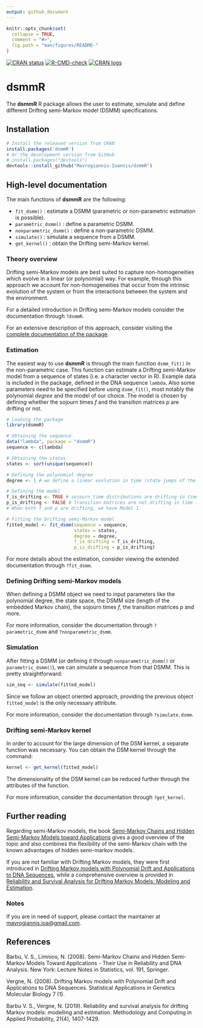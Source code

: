 ```yaml
---
output: github_document
---
```


```r
knitr::opts_chunk$set(
  collapse = TRUE,
  comment = "#>",
  fig.path = "man/figures/README-"
)
```


<!-- badges: start -->

[![CRAN status](https://www.r-pkg.org/badges/version/dsmmR)](https://cran.r-project.org/package=dsmmR)
[![R-CMD-check](https://github.com/Mavrogiannis-Ioannis/dsmmR/actions/workflows/R-CMD-check.yaml/badge.svg)](https://github.com/Mavrogiannis-Ioannis/dsmmR/actions/workflows/R-CMD-check.yaml)
[![CRAN logs](https://cranlogs.r-pkg.org/badges/dsmmR)](https://cran.r-project.org/package=dsmmR)

<!-- badges: end -->

# dsmmR

The __dsmmR__ R package allows the user to estimate, simulate and define different
Drifting semi-Markov model (DSMM) specifications.


## Installation

```r
# Install the released version from CRAN
install.packages('dsmmR')
# Or the development version from GitHub
# install.packages("devtools")
devtools::install_github("Mavrogiannis-Ioannis/dsmmR")
```


## High-level documentation

The main functions of __dsmmR__ are the following:

* `fit_dsmm()` : estimate a DSMM (parametric or non-parametric estimation is possible). 
* `parametric_dsmm()` : define a parametric DSMM.
* `nonparametric_dsmm()` : define a non-parametric DSMM.
* `simulate()` : simulate a sequence from a DSMM.
* `get_kernel()` : obtain the Drifting semi-Markov kernel.

### Theory overview

Drifting semi-Markov models are best suited to capture non-homogeneities which evolve
in a linear (or polynomial) way. For example, 
through this approach we account for non-homogeneities that occur from the intrinsic
evolution of the system or from the interactions between the system and the environment.

For a detailed introduction in Drifting semi-Markov models consider the documentation 
through `?dsmmR`.

For an extensive description of this approach, consider visiting the 
[complete documentation of the package](https://cran.r-project.org/web/packages/dsmmR/dsmmR.pdf).


### Estimation 
The easiest way to use __dsmmR__ is through the main function `dsmm_fit()`
in the non-parametric case. 
This function can estimate a Drifting semi-Markov model from a sequence of states 
(i.e. a character vector in R). 
Example data is included in the package, defined in the DNA sequence `lambda`. 
Also some parameters need to be specified before using `dsmm_fit()`,
most notably the polynomial _degree_ and the model of our choice.
The model is chosen by defining whether the sojourn times 
_f_ and the transition matrices _p_ are drifting or not.

```r
# Loading the package
library(dsmmR)

# Obtaining the sequence
data("lambda", package = "dsmmR")
sequence <- c(lambda)

# Obtaining the states
states <- sort(unique(sequence))

# Defining the polynomial degree
degree <- 1 # we define a linear evolution in time (state jumps of the embedded Markov chain)

# Defining the model 
f_is_drifting <- TRUE # sojourn time distributions are drifting in time (state jumps of the EMC)
p_is_drifting <- FALSE # transition matrices are not drifting in time (state jumps of the EMC)
# When both f and p are drifting, we have Model 1.

# Fitting the Drifting semi-Markov model
fitted_model <- fit_dsmm(sequence = sequence,
                         states = states,
                         degree = degree,
                         f_is_drifting = f_is_drifting,
                         p_is_drifting = p_is_drifting)
```

For more details about the estimation, consider viewing the extended documentation through `?fit_dsmm`.

### Defining Drifting semi-Markov models

When defining a DSMM object we need to input parameters like the polynomial degree, 
the state space, the DSMM size (length of the embedded Markov chain), 
the sojourn times _f_, the transition matrices _p_ and more.

For more information, consider the documentation through `?parametric_dsmm` and `?nonparametric_dsmm`.


### Simulation

After fitting a DSMM (or defining it through `nonparametric_dsmm()` or `parametric_dsmm()`), 
we can simulate a sequence from that DSMM. This is pretty straightforward:
```r
sim_seq <- simulate(fitted_model)
```

Since we follow an object oriented approach, providing the previous object `fitted_model`
is the only necessary attribute.

For more information, consider the documentation through `?simulate.dsmm`.

### Drifting semi-Markov kernel

In order to account for the large dimension of the DSM kernel, a separate function 
was necessary. You can obtain the DSM kernel through the command: 

```r
kernel <- get_kernel(fitted_model)
```

The dimensionality of the DSM kernel can be reduced further through the attributes
of the function.

For more information, consider the documentation through `?get_kernel`.

## Further reading

Regarding semi-Markov models, the book [Semi-Markov Chains and Hidden Semi-Markov Models toward Applications](https://doi.org/10.1007/978-0-387-73173-5)
gives a good overview of the topic and also combines the flexibility of the 
semi-Markov chain with the known advantages of hidden semi-markov models. 

If you are not familiar with Drifting Markov models, they were first introduced in 
[Drifting Markov models with Polynomial Drift and Applications to DNA Sequences](https://doi.org/10.2202/1544-6115.1326), while a comprehensive overview is provided in [Reliability and Survival Analysis for Drifting Markov Models: Modeling and Estimation](https://doi.org/10.1007/s11009-018-9682-8).


### Notes
If you are in need of support, please contact the maintainer at <mavrogiannis.ioa@gmail.com>.

## References
Barbu, V. S., Limnios, N. (2008). Semi-Markov Chains and Hidden Semi-Markov
Models Toward Applications - Their Use in Reliability and DNA Analysis.
New York: Lecture Notes in Statistics, vol. 191, Springer.

Vergne, N. (2008). Drifting Markov models with Polynomial Drift and
Applications to DNA Sequences. Statistical Applications in Genetics
Molecular Biology 7 (1).

Barbu V. S., Vergne, N. (2019). Reliability and survival analysis for
drifting Markov models: modelling and estimation.
Methodology and Computing in Applied Probability, 21(4), 1407-1429.
